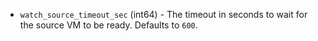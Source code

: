 <!-- Code generated from the comments of the WatchSourceConfig struct in builder/vsphere/supervisor/step_watch_source.go; DO NOT EDIT MANUALLY -->

- `watch_source_timeout_sec` (int64) - The timeout in seconds to wait for the source VM to be ready. Defaults to `600`.

<!-- End of code generated from the comments of the WatchSourceConfig struct in builder/vsphere/supervisor/step_watch_source.go; -->
